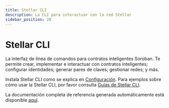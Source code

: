 ```yaml
---
title: Stellar CLI
description: La CLI para interactuar con la red Stellar
sidebar_position: 20
---
```


# Stellar CLI

La interfaz de línea de comandos para contratos inteligentes Soroban. Te permite crear, implementar e interactuar con contratos inteligentes; configurar identidades; generar pares de claves; gestionar redes; y más.

Instala Stellar CLI como se explica en [Configuración](../../build/smart-contracts/getting-started/setup.mdx#install-the-stellar-cli). Para ejemplos sobre cómo usar la Stellar CLI, por favor consulta [Guías de Stellar CLI](./cookbook/README.mdx).

La documentación completa de referencia generada automáticamente está disponible [aquí](stellar-cli.mdx).
